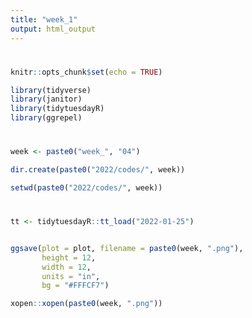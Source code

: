 ```yaml
---
title: "week_1"
output: html_output
---
```


#
```r
knitr::opts_chunk$set(echo = TRUE)

library(tidyverse)
library(janitor)
library(tidytuesdayR)
library(ggrepel)
```

#
```r
week <- paste0("week_", "04")

dir.create(paste0("2022/codes/", week))

setwd(paste0("2022/codes/", week))
```

#
```r
tt <- tidytuesdayR::tt_load("2022-01-25")
```


```r

```


```r
ggsave(plot = plot, filename = paste0(week, ".png"), 
       height = 12, 
       width = 12, 
       units = "in",
       bg = "#FFFCF7")

xopen::xopen(paste0(week, ".png"))
```

